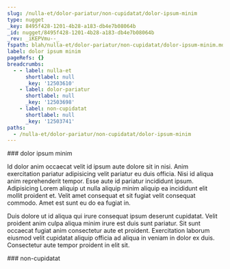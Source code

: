 ```yaml
---
slug: /nulla-et/dolor-pariatur/non-cupidatat/dolor-ipsum-minim
type: nugget
_key: 8495f428-1201-4b28-a183-db4e7b08064b
_id: nugget/8495f428-1201-4b28-a183-db4e7b08064b
_rev: _iKEPVmu--_
fspath: blah/nulla-et/dolor-pariatur/non-cupidatat/dolor-ipsum-minim.md
label: dolor ipsum minim
pageRefs: {}
breadcrumbs:
  - - label: nulla-et
      shortlabel: null
      _key: '12503610'
    - label: dolor-pariatur
      shortlabel: null
      _key: '12503698'
    - label: non-cupidatat
      shortlabel: null
      _key: '12503741'
paths:
  - /nulla-et/dolor-pariatur/non-cupidatat/dolor-ipsum-minim
---
```


<NuggetArea>
<Nugget slug="/nulla-et/dolor-pariatur/non-cupidatat/dolor-ipsum-minim" type="nugget" _key="8495f428-1201-4b28-a183-db4e7b08064b" _id="nugget/8495f428-1201-4b28-a183-db4e7b08064b" _rev="_iKEPVmu--_" fspath="blah/nulla-et/dolor-pariatur/non-cupidatat/dolor-ipsum-minim.md" label="dolor ipsum minim" paths="/nulla-et/dolor-pariatur/non-cupidatat/dolor-ipsum-minim">
<NuggetBody>
### dolor ipsum minim

Id dolor anim occaecat velit id ipsum aute dolore sit in nisi. Anim exercitation pariatur adipisicing velit pariatur eu duis officia. Nisi id aliqua anim reprehenderit tempor. Esse aute id pariatur incididunt ipsum. Adipisicing Lorem aliquip ut nulla aliquip minim aliquip ea incididunt elit mollit proident et. Velit amet consequat et sit fugiat velit consequat commodo. Amet est sunt eu do ea fugiat in.

Duis dolore ut id aliqua qui irure consequat ipsum deserunt cupidatat. Velit proident anim culpa aliqua minim irure est duis sunt pariatur. Sit sunt occaecat fugiat anim consectetur aute et proident. Exercitation laborum eiusmod velit cupidatat aliquip officia ad aliqua in veniam in dolor ex duis. Consectetur aute tempor proident in elit sit.

</NuggetBody>
<Breadcrumbs>
<Crumbs>
<Crumb _key="12503610" label="nulla-et" /><Crumb _key="12503698" label="dolor-pariatur" /><Crumb _key="12503741" label="non-cupidatat" />
</Crumbs>
</Breadcrumbs>
</Nugget>

<NuggetsInbound>
</NuggetsInbound>
<NuggetsOutbound>
</NuggetsOutbound>
</NuggetArea>
<PassagesInbound>
<Passage direction="inbound" type="passage" _key="12503741" _id="passage/12503741" _rev="_iKEPVmu---" label="non-cupidatat" passage="non-cupidatat" fspath="blah/nulla-et/dolor-pariatur/non-cupidatat" paths="/nulla-et/dolor-pariatur/non-cupidatat" slug="/nulla-et/dolor-pariatur/non-cupidatat">
<NuggetBody>
### non-cupidatat

</NuggetBody>
<Breadcrumbs>
<Crumbs>
<Crumb _key="12503610" label="nulla-et" /><Crumb _key="12503698" label="dolor-pariatur" />
</Crumbs>
</Breadcrumbs>
</Passage>

</PassagesInbound>
<PassagesOutbound>
</PassagesOutbound>